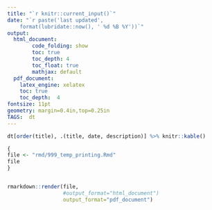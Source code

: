 ```yaml
---
title: "`r knitr::current_input()`"
date: "`r paste('last updated', 
    format(lubridate::now(), ' %d %B %Y'))`"
output:   
  html_document:  
        code_folding: show
        toc: true 
        toc_depth: 4
        toc_float: true
        mathjax: default
  pdf_document:   
    latex_engine: xelatex  
    toc: true
    toc_depth:  4   
fontsize: 11pt   
geometry: margin=0.4in,top=0.25in   
TAGS:  dt
---
```


```r

dt[order(title), .(title, date, description)] %>% knitr::kable()
```




```r
{
file <- "rmd/999_temp_printing.Rmd"
file
}


rmarkdown::render(file,
                  #output_format="html_document")
                  output_format="pdf_document")

```

